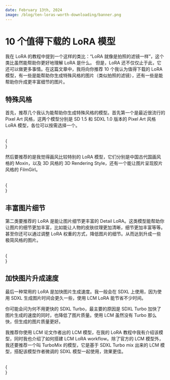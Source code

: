```yaml
---
date: February 13th, 2024
image: /blog/ten-loras-worth-downloading/banner.png
---
```



# 10 个值得下载的 LoRA 模型

我在 LoRA 的教程中提到一个这样的类比：“LoRA 就像是拍照的滤镜一样”，这个类比虽然能帮助你更好地理解 LoRA 是什么。
但是，LoRA 还不仅仅止于此，它还可以做更多事情。在这篇文章中，我将向你推荐 10 个我认为值得下载的 LoRA 模型，有一些是能帮助你生成特殊风格的图片（类似拍照的滤镜），还有一些是能帮助你升成更丰富细节的图片。

## 特殊风格

首先，推荐几个我认为能帮助你生成特殊风格的模型。首先第一个是最近很流行的 Pixel Art 风格，这两个模型分别是 SD 1.5 和 SDXL 1.0 版本的 Pixel Art 风格 LoRA 模型，各位可以按需选择一个。

<br/>
{
  <div className="flex flex-wrap justify-start gap-4">
    <Cards 
      image={"/model/lora/pixel-art-style.png"}
      title={"Pixel Art Style"}
      href={"/model/pixel-art-style"}
      tag={"LoRA"}
    />
    <Cards 
      image={"/model/lora/pixel-art-xl.png"}
      title={"Pixel Art XL"}
      href={"/model/pixel-art-xl"}
      tag={"LoRA"}
    />
  </div>
}

然后要推荐的是我觉得画风比较特别的 LoRA 模型，它们分别是中国古代国画风格的 Moxin，以及 3D 风格的 3D Rendering Style，还有一个能让图片呈现胶片风格的 FilmGirl。

<br/>
{
  <div className="flex flex-wrap justify-start gap-4">
    <Cards 
      image={"/model/lora/moxin.png"}
      title={"Moxin"}
      href={"/model/moxin"}
      tag={"LoRA"}
    />
    <Cards 
      image={"/model/lora/3d-rendering-style.png"}
      title={"3D Rendering Style"}
      href={"/model/3d-rendering-style"}
      tag={"LoRA"}
    />
    <Cards 
      image={"/model/lora/filmgirl.png"}
      title={"FilmGirl"}
      href={"/model/filmgirl"}
      tag={"LoRA"}
    />
  </div>
}

## 丰富图片细节

第二类要推荐的 LoRA 是能让图片细节更丰富的 Detail LoRA。这类模型能帮助你让图片的细节更加丰富，比如能让人物的皮肤纹理更加清晰，细节更加丰富等等。甚至你还可以通过调整 LoRA 权重的方式，降低图片的细节。从而达到升成一些极简风格的图片。

<br/>
{
  <div className="flex flex-wrap justify-start gap-4">
    <Cards 
      image={"/model/lora/detail-tweaker.png"}
      title={"Detail Tweaker"}
      href={"/model/detail-tweaker"}
      tag={"LoRA"}
    />
    <Cards 
      image={"/model/lora/add-more-details.png"}
      title={"Add More Details"}
      href={"/model/add-more-details"}
      tag={"LoRA"}
    />
  </div>
}

## 加快图片升成速度

最后一种常用的 LoRA 是加快图片生成速度。我一般会在 SDXL 上使用，因为使用 SDXL 生成图片时间会更久一些，使用 LCM LoRA 能节省不少时间。

你可能会问为何不用更快的 SDXL Turbo，最主要的原因是 SDXL Turbo 加快了图片生成的速度的同时，也降低了图片质量。使用 LCM 虽然没有 Turbo 那么快，但生成的图片质量更好。

我推荐你使用 LCM 论文作者出的 LCM 模型，在我的 LoRA 教程中我有介绍该模型，同时我也介绍了如何搭建 LCM LoRA workflow。除了官方的 LCM 模型外，我还要推荐一个叫 TurboMix 的模型，它是基于 SDXL Turbo mix 出来的 LCM 模型，搭配该模型作者微调的 SDXL 模型一起使用，效果更佳。

<br/>
{
  <div className="flex flex-wrap justify-start gap-4">
    <Cards 
      image={"/comfyui-lora/cardbanner.png"}
      title={"LoRA"}
      href={"../basics/lora"}
      tag={"教程"}
    />
    <Cards 
      image={"/model/lora/lcm-and-turbomix.png"}
      title={"LCM&TurboMix"}
      href={"/model/lcm-and-turbomix"}
      tag={"LoRA"}
    />
  </div>
}

